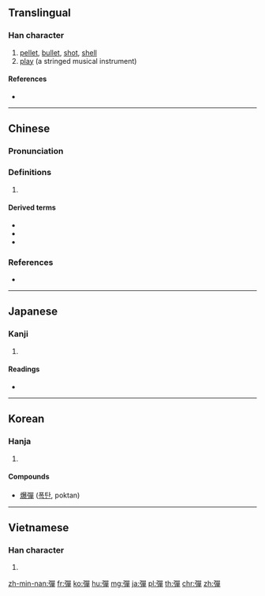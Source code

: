 {{also|弹|弾}}
==Translingual==

===Han character===
{{Han char|rn=57|rad=弓|as=12|sn=15|four=16256|canj=NRRJ|ids=⿰弓單}}

# [[pellet]], [[bullet]], [[shot]], [[shell]]
# [[play]] (a stringed musical instrument)<!--needs to be checked-->

====References====
* {{Han ref|kx=0360.450|dkj=09865|dj=0678.330|hdz=21002.080|uh=5F48|ud=24392|bh=BC75|bd=48245}}

----

==Chinese==
{{zh-forms|s=弹}}

===Pronunciation===
{{zh-pron
|m=dàn,tán
|c=daan2,daan6,taan4
|h=pfs=thàn
|md=
|mn=tôaⁿ/tōaⁿ/tân/tān/thân |mn_note=tôaⁿ, tōaⁿ - vernacular / tân, tān, thân - literary
|w=
|mc=y
|oc=y
|cat=n
}}
{{attention|zh|pronunciation needs to be split}}

===Definitions===
{{zh-hanzi}}

# {{rfdef|lang=zh}}

====Derived terms====
* {{zh-l|彈殼}}
* {{zh-l|彈藥}}
* {{zh-l|氫彈}}

===References===
* {{thcwd|11049}}

----

==Japanese==

===Kanji===
{{ja-kanji|grade=|rs=弓12|style=ky|shin=弾}}

# {{defn|lang=ja|sort=弓12}}

====Readings====
* {{ja-readings|on=[[だん]] (dan)|kun=[[たま]] (tama), [[はずむ]] (hazumu), [[ひく]] (hiku)}}

----

==Korean==

===Hanja===
{{ko-hanja|hangeul=탄|eumhun=|rv=tan|mr=t'an|y=than}}

# {{defn|lang=ko|sort=弓12}}

====Compounds====
* [[爆彈]] ([[폭탄]], poktan)

----

==Vietnamese==

===Han character===
{{vi-hantu|[[đàn]], [[đằn]], [[đan]], [[đạn]], [[đận]], [[rờn]]|rs=弓12}}

# {{defn|lang=vi|sort=弓12}}

[[zh-min-nan:彈]]
[[fr:彈]]
[[ko:彈]]
[[hu:彈]]
[[mg:彈]]
[[ja:彈]]
[[pl:彈]]
[[th:彈]]
[[chr:彈]]
[[zh:彈]]